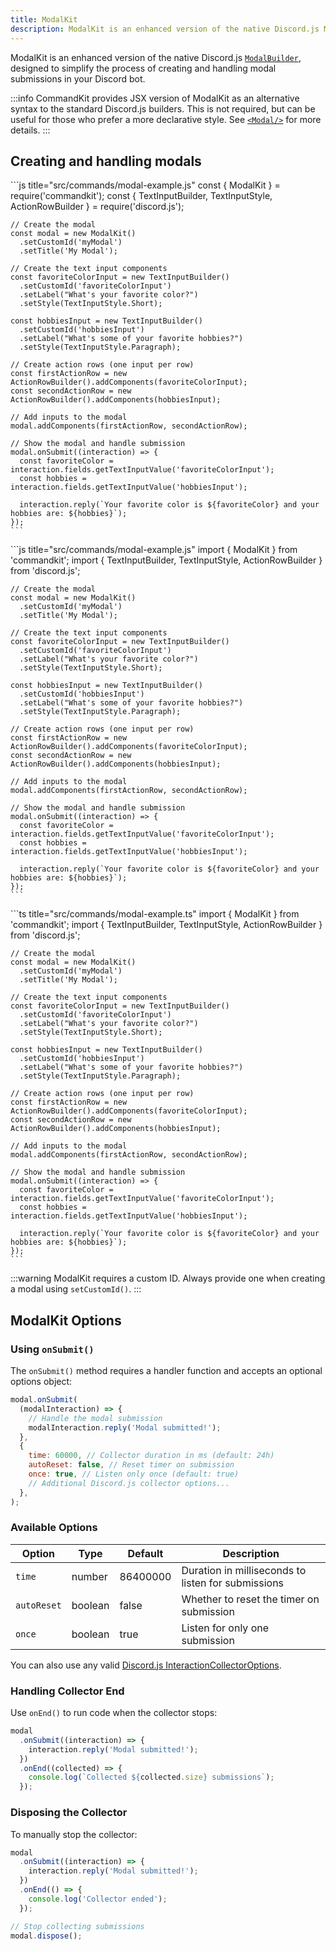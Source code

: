 ```yaml
---
title: ModalKit
description: ModalKit is an enhanced version of the native Discord.js ModalBuilder, designed to simplify the process of creating and handling modal submissions in your Discord bot.
---
```



ModalKit is an enhanced version of the native Discord.js [`ModalBuilder`](https://discord.js.org/docs/packages/builders/1.9.0/ModalBuilder:Class), designed to simplify the process of creating and handling modal submissions in your Discord bot.

:::info
CommandKit provides JSX version of ModalKit as an alternative syntax to the standard Discord.js builders. This is not required, but can be useful for those who prefer a more declarative style. See [`<Modal/>`](../03-jsx/v1/04-modal.mdx) for more details.
:::

## Creating and handling modals

<Tabs>
  <TabItem value="cjs" label='CommonJS' default>
    ```js title="src/commands/modal-example.js"
    const { ModalKit } = require('commandkit');
    const { TextInputBuilder, TextInputStyle, ActionRowBuilder } = require('discord.js');

    // Create the modal
    const modal = new ModalKit()
      .setCustomId('myModal')
      .setTitle('My Modal');

    // Create the text input components
    const favoriteColorInput = new TextInputBuilder()
      .setCustomId('favoriteColorInput')
      .setLabel("What's your favorite color?")
      .setStyle(TextInputStyle.Short);

    const hobbiesInput = new TextInputBuilder()
      .setCustomId('hobbiesInput')
      .setLabel("What's some of your favorite hobbies?")
      .setStyle(TextInputStyle.Paragraph);

    // Create action rows (one input per row)
    const firstActionRow = new ActionRowBuilder().addComponents(favoriteColorInput);
    const secondActionRow = new ActionRowBuilder().addComponents(hobbiesInput);

    // Add inputs to the modal
    modal.addComponents(firstActionRow, secondActionRow);

    // Show the modal and handle submission
    modal.onSubmit((interaction) => {
      const favoriteColor = interaction.fields.getTextInputValue('favoriteColorInput');
      const hobbies = interaction.fields.getTextInputValue('hobbiesInput');

      interaction.reply(`Your favorite color is ${favoriteColor} and your hobbies are: ${hobbies}`);
    });
    ```

  </TabItem>
  <TabItem value='esm' label='ESM'>
    ```js title="src/commands/modal-example.js"
    import { ModalKit } from 'commandkit';
    import { TextInputBuilder, TextInputStyle, ActionRowBuilder } from 'discord.js';

    // Create the modal
    const modal = new ModalKit()
      .setCustomId('myModal')
      .setTitle('My Modal');

    // Create the text input components
    const favoriteColorInput = new TextInputBuilder()
      .setCustomId('favoriteColorInput')
      .setLabel("What's your favorite color?")
      .setStyle(TextInputStyle.Short);

    const hobbiesInput = new TextInputBuilder()
      .setCustomId('hobbiesInput')
      .setLabel("What's some of your favorite hobbies?")
      .setStyle(TextInputStyle.Paragraph);

    // Create action rows (one input per row)
    const firstActionRow = new ActionRowBuilder().addComponents(favoriteColorInput);
    const secondActionRow = new ActionRowBuilder().addComponents(hobbiesInput);

    // Add inputs to the modal
    modal.addComponents(firstActionRow, secondActionRow);

    // Show the modal and handle submission
    modal.onSubmit((interaction) => {
      const favoriteColor = interaction.fields.getTextInputValue('favoriteColorInput');
      const hobbies = interaction.fields.getTextInputValue('hobbiesInput');

      interaction.reply(`Your favorite color is ${favoriteColor} and your hobbies are: ${hobbies}`);
    });
    ```

  </TabItem>
  <TabItem value='ts' label='TypeScript'>
    ```ts title="src/commands/modal-example.ts"
    import { ModalKit } from 'commandkit';
    import { TextInputBuilder, TextInputStyle, ActionRowBuilder } from 'discord.js';

    // Create the modal
    const modal = new ModalKit()
      .setCustomId('myModal')
      .setTitle('My Modal');

    // Create the text input components
    const favoriteColorInput = new TextInputBuilder()
      .setCustomId('favoriteColorInput')
      .setLabel("What's your favorite color?")
      .setStyle(TextInputStyle.Short);

    const hobbiesInput = new TextInputBuilder()
      .setCustomId('hobbiesInput')
      .setLabel("What's some of your favorite hobbies?")
      .setStyle(TextInputStyle.Paragraph);

    // Create action rows (one input per row)
    const firstActionRow = new ActionRowBuilder().addComponents(favoriteColorInput);
    const secondActionRow = new ActionRowBuilder().addComponents(hobbiesInput);

    // Add inputs to the modal
    modal.addComponents(firstActionRow, secondActionRow);

    // Show the modal and handle submission
    modal.onSubmit((interaction) => {
      const favoriteColor = interaction.fields.getTextInputValue('favoriteColorInput');
      const hobbies = interaction.fields.getTextInputValue('hobbiesInput');

      interaction.reply(`Your favorite color is ${favoriteColor} and your hobbies are: ${hobbies}`);
    });
    ```

  </TabItem>

</Tabs>

:::warning
ModalKit requires a custom ID. Always provide one when creating a modal using `setCustomId()`.
:::

## ModalKit Options

### Using `onSubmit()`

The `onSubmit()` method requires a handler function and accepts an optional options object:

```js
modal.onSubmit(
  (modalInteraction) => {
    // Handle the modal submission
    modalInteraction.reply('Modal submitted!');
  },
  {
    time: 60000, // Collector duration in ms (default: 24h)
    autoReset: false, // Reset timer on submission
    once: true, // Listen only once (default: true)
    // Additional Discord.js collector options...
  },
);
```

### Available Options

| Option      | Type    | Default  | Description                                        |
| ----------- | ------- | -------- | -------------------------------------------------- |
| `time`      | number  | 86400000 | Duration in milliseconds to listen for submissions |
| `autoReset` | boolean | false    | Whether to reset the timer on submission           |
| `once`      | boolean | true     | Listen for only one submission                     |

You can also use any valid [Discord.js InteractionCollectorOptions](https://discord.js.org/docs/packages/discord.js/14.16.3/InteractionCollectorOptions:Interface).

### Handling Collector End

Use `onEnd()` to run code when the collector stops:

```js
modal
  .onSubmit((interaction) => {
    interaction.reply('Modal submitted!');
  })
  .onEnd((collected) => {
    console.log(`Collected ${collected.size} submissions`);
  });
```

### Disposing the Collector

To manually stop the collector:

```js
modal
  .onSubmit((interaction) => {
    interaction.reply('Modal submitted!');
  })
  .onEnd(() => {
    console.log('Collector ended');
  });

// Stop collecting submissions
modal.dispose();
```
